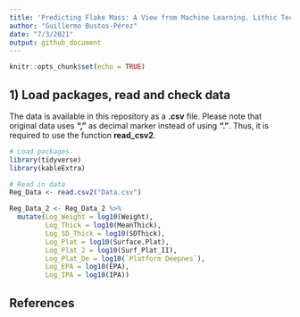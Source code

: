 ```yaml
---
title: 'Predicting Flake Mass: A View from Machine Learning. Lithic Technology'
author: "Guillermo Bustos-Pérez"
date: "7/3/2021"
output: github_document
---
```


```r
knitr::opts_chunk$set(echo = TRUE)
```

## 1) Load packages, read and check data    

The data is available in this repository as a **.csv** file. Please note that original data uses **","** as decimal marker instead of using **"."**. Thus, it is required to use the function **read_csv2**.  

```r
# Load packages  
library(tidyverse)
library(kableExtra)
```
```r
# Read in data
Reg_Data <- read.csv2("Data.csv")
```




```r
Reg_Data_2 <- Reg_Data_2 %>% 
  mutate(Log_Weight = log10(Weight),
         Log_Thick = log10(MeanThick),
         Log_SD_Thick = log10(SDThick),
         Log_Plat = log10(Surface.Plat),
         Log_Plat_2 = log10(Surf_Plat_II),
         Log_Plat_De = log10(`Platform Deepnes`),
         Log_EPA = log10(EPA),
         Log_IPA = log10(IPA)) 
```


## References   


